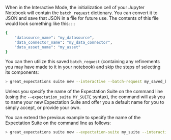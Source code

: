 
When in the Interactive Mode, the initialization cell of your Jupyter Notebook will contain the ``batch_request`` dictionary.  You can convert it to JSON and save that JSON in a file for future use.  The contents of this file would look something like this:
:::

```bash title="File contents"
{
    "datasource_name": "my_datasource",
    "data_connector_name": "my_data_connector",
    "data_asset_name": "my_asset"
}
```

You can then utilize this saved `batch_request` (containing any refinements you may have made to it in your notebook) and skip the steps of selecting its components:

```bash title="Terminal input"
> great_expectations suite new --interactive --batch-request my_saved_batch_request_file.json
```

Unless you specify the name of the Expectation Suite on the command line (using the ``--expectation_suite MY_SUITE`` syntax), the command will ask you to name your new Expectation Suite and offer you a default name for you to simply accept, or provide your own.

You can extend the previous example to specify the name of the Expectation Suite on the command line as follows:

```bash title="Terminal input"
> great_expectations suite new --expectation-suite my_suite --interactive --batch-request my_saved_batch_request.json
```
